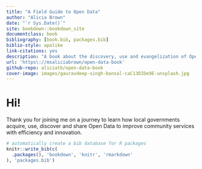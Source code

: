 ```yaml
--- 
title: "A Field Guide to Open Data"
author: "Alicia Brown"
date: "`r Sys.Date()`"
site: bookdown::bookdown_site
documentclass: book
bibliography: [book.bib, packages.bib]
biblio-style: apalike
link-citations: yes
description: "A book about the discovery, use and evangelization of Open Data for Local Governments"
url: 'https\://msaliciabrown/open-data-book'
github-repo: aliciatb/open-data-book
cover-image: images/gauravdeep-singh-bansal-caC13DIDe9E-unsplash.jpg
---
```


# Hi!

Thank you for joining me on a journey to learn how local governments acquire, use, discover and share Open Data to improve community services with efficiency and innovation.

```r
# automatically create a bib database for R packages
knitr::write_bib(c(
  .packages(), 'bookdown', 'knitr', 'rmarkdown'
), 'packages.bib')
```
